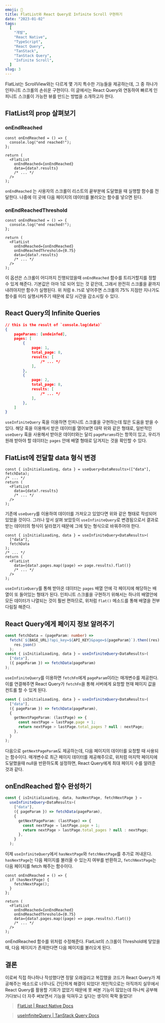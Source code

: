 ```yaml
---
emoji: 📜
title: FlatList와 React Query로 Infinite Scroll 구현하기
date: "2023-01-02"
tags:
  [
    "개발",
    "React Native",
    "TypeScript",
    "React Query",
    "TanStack",
    "TanStack Query",
    "Infinite Scroll",
  ]
slug: 3
---
```


FlatList는 ScrollView와는 다르게 몇 가지 특수한 기능들을 제공하는데, 그 중 하나가 인피니트 스크롤의 손쉬운 구현이다. 이 글에서는 React Query와 연동하여 빠르게 인피니트 스크롤이 가능한 뷰를 만드는 방법을 소개하고자 한다.

## FlatList의 prop 살펴보기

### onEndReached

```tsx
const onEndReached = () => {
  console.log("end reached!");
};

return (
  <FlatList
    onEndReached={onEndReached}
    data={data?.results}
    /* ... */
  />
);
```

`onEndReached` 는 사용자의 스크롤이 리스트의 끝부분에 도달했을 때 실행할 함수를 전달한다. 나중에 이 곳에 다음 페이지의 데이터를 불러오는 함수를 넣으면 된다.

### onEndReachedThreshold

```tsx
const onEndReached = () => {
  console.log("end reached!");
};

return (
  <FlatList
    onEndReached={onEndReached}
    onEndReachedThreshold={0.75}
    data={data?.results}
    /* ... */
  />
);
```

이 옵션은 스크롤이 어디까지 진행되었을때 `onEndReached` 함수를 트리거할지를 정할 수 있게 해준다. 기본값은 아마 1로 되어 있는 것 같은데, 그래서 완전히 스크롤을 끝까지 내려야지만 함수가 실행된다. 위 처럼 `0.75`로 넣어주면 스크롤의 75% 지점만 지나가도 함수를 미리 실행시켜주기 때문에 로딩 시간을 감소시킬 수 있다.

## React Query의 Infinite Queries

```json
// this is the result of `console.log(data)`
{
	pageParams: [undeinfed],
	pages: [
		{
			page: 1,
			total_page: 8,
			results: [
				/* ... */
			],
		},
		{
			page: 2,
			total_page: 8,
			results: [
				/* ... */
			],
		},
	]
}
```

`useInfiniteQuery` 훅을 이용하면 인피니트 스크롤을 구현하는데 많은 도움을 받을 수 있다. 해당 훅을 이용해서 받은 데이터를 열어보면 대략 위와 같은 형태로, 일반적인 `useQuery` 훅을 사용해서 받아온 데이터와는 달리 `pageParams`라는 항목이 있고, 우리가 원래 받아야 할 데이터는 `pages` 안에 배열 형태로 담겨지는 것을 확인할 수 있다.

## FlatList에 전달할 data 형식 변경

```tsx
const { isInitialLoading, data } = useQuery<DataResults>(["data"], fetchData);
/* ... */
return (
  <FlatList
    data={data?.results}
    /* ... */
  />
);
```

기존에 `useQuery`를 이용하여 데이터를 가져오고 있었다면 위와 같은 형태로 작성되어 있었을 것이다. 그러나 앞서 살펴 보았듯이 `useInfiniteQuery`로 변경됨으로서 결과로 받는 데이터의 형식이 달라졌기 때문에 그에 맞는 형식으로 바꿔주어야 한다.

```tsx
const { isInitialLoading, data } = useInfiniteQuery<DataResults>(
  ["data"],
  fetchData
);
/* ... */
return (
  <FlatList
    data={data?.pages.map((page) => page.results).flat()}
    /* ... */
  />
);
```

`useInfitieQuery`를 통해 받아온 데이터는 `pages` 배열 안에 각 페이지에 해당하는 배열이 또 들어있는 형태가 된다. 인피니트 스크롤을 구현하기 위해서는 하나의 배열안에 모든 데이터가 나열되는 것이 훨씬 편하므로, 위처럼 `flat()` 메소드를 통해 배열을 전부 다림질 해준다.

## React Query에게 페이지 정보 알려주기

```typescript
const fetchData = (pageParam: number) =>
  fetch(`${BASE_URL}?api_key=${API_KEY}&page=${pageParam}`).then((res) =>
    res.json()
  );
const { isInitialLoading, data } = useInfiniteQuery<DataResults>(
  ["data"],
  ({ pageParam }) => fetchData(pageParam)
);
```

`useInfiniteQuery`를 이용하면 `fetchFn`에게 `pageParam`이라는 매개변수를 제공한다. 이를 연결해주면 React Query가 `fetchFn`을 통해 서버에게 요청할 현재 페이지 값을 컨트롤 할 수 있게 된다.

```typescript
const { isInitialLoading, data } = useInfiniteQuery<DataResults>(
  ["data"],
  ({ pageParam }) => fetchData(pageParam),
  {
    getNextPageParam: (lastPage) => {
      const nextPage = lastPage.page + 1;
      return nextPage > lastPage.total_pages ? null : nextPage;
    },
  }
);
```

다음으로 `getNextPageParam`도 제공하는데, 다음 페이지의 데이터를 요청할 때 사용되는 함수이다. 매개변수로 최근 페이지 데이터를 제공해주므로, 위처럼 마지막 페이지에 도달했을때 null을 반환하도록 설정하면, React Query에게 최대 페이지 수를 알려준 것과 같다.

## onEndReached 함수 완성하기

```typescript
const { isInitialLoading, data, hasNextPage, fetchNextPage } =
  useInfiniteQuery<DataResults>(
    ["data"],
    ({ pageParam }) => fetchData(pageParam),
    {
      getNextPageParam: (lastPage) => {
        const nextPage = lastPage.page + 1;
        return nextPage > lastPage.total_pages ? null : nextPage;
      },
    }
  );
```

이제 `useInfiniteQuery`에서 `hasNextPage`와 `fetchNextPage`를 추가로 꺼내온다. `hasNextPage`는 다음 페이지를 불러올 수 있는지 여부를 반환하고, `fetchNextPage`는 다음 페이지를 fetch 해주는 함수이다.

```tsx
const onEndReached = () => {
  if (hasNextPage) {
    fetchNextPage();
  }
};

return (
  <FlatList
    onEndReached={onEndReached}
    onEndReachedThreshold={0.75}
    data={data?.pages.map((page) => page.results).flat()}
    /* ... */
  />
);
```

onEndReached 함수를 위처럼 수정해준다. FlatList의 스크롤이 Threshold에 닿았을 때, 다음 페이지가 존재한다면 다음 페이지를 불러오게 된다.

## 결론

이로써 직접 하나하나 작성했다면 정말 오래걸리고 복잡했을 코드가 React Query가 제공해주는 메소드로 너무나도 간단하게 해결이 되었다! 개인적으로는 아직까지 실무에서 React Query를 활용할 기회가 없었기 때문에 못 써본 기능이 많았는데 하나씩 공부해가다보니 더 자주 써보면서 기능을 익혀두고 싶다는 생각이 팍팍 들었다!

> [FlatList | React Native Docs](https://reactnative.dev/docs/flatlist)

> [useInfiniteQuery | TanStack Query Docs](https://tanstack.com/query/v4/docs/react/reference/useInfiniteQuery)
